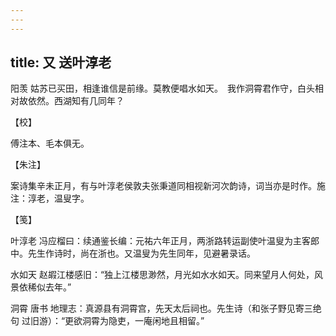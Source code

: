 ```yaml
---
---
---
```

title: 又 送叶淳老
---







阳羡 姑苏已买田，相逢谁信是前缘。莫教便唱水如天。　我作洞霄君作守，白头相对故依然。西湖知有几同年？





【校】


傅注本、毛本俱无。





【朱注】


案诗集辛未正月，有与叶淳老侯敦夫张秉道同相视新河次韵诗，词当亦是时作。施注：淳老，温叟字。





【笺】


叶淳老 冯应榴曰：续通鉴长编：元祐六年正月，两浙路转运副使叶温叟为主客郎中。先生作诗时，尚在浙也。又温叟为先生同年，见避暑录话。

水如天 赵嘏江楼感旧：“独上江楼思渺然，月光如水水如天。同来望月人何处，风景依稀似去年。”

洞霄 唐书 地理志：真源县有洞霄宫，先天太后祠也。先生诗（和张子野见寄三绝句 过旧游）：“更欲洞霄为隐吏，一庵闲地且相留。”